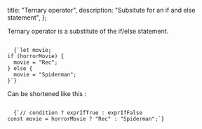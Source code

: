
  title: "Ternary operator",
  description: "Subsitute for an if and else statement",
};


Ternary operator is a substitute of the if/else statement.

<Code>
  {`let movie;
if (horrorMovie) {
  movie = "Rec";
} else {
  movie = "Spiderman";
}`}
</Code>

Can be shortened like this :

<Code>
  {`// condition ? exprIfTrue : exprIfFalse
const movie = horrorMovie ? "Rec" : "Spiderman";`}
</Code>
